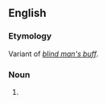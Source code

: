 ==English==

===Etymology===
Variant of ''[[blind man's buff]]''.

===Noun===
{{en-noun|-|head=[[blind]] [[man]][['s|’s]] [[bluff]]}}

# {{label|en|chiefly|US|games}} {{alternative form of|blind man's buff|lang=en}}